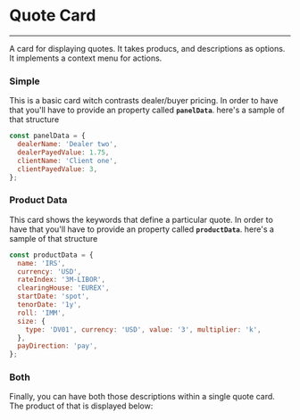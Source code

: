 
<Meta title="toolbox-ui/Financial/Quote Card" component={QuoteCard} />

# Quote Card
<hr />

A card for displaying quotes. It takes producs, and descriptions as options. It implements
a context menu for actions.

### Simple

This is a basic card witch contrasts dealer/buyer pricing. In order to have that
you'll have to provide an property called **`panelData`**. here's a sample of that structure

```jsx
const panelData = {
  dealerName: 'Dealer two',
  dealerPayedValue: 1.75,
  clientName: 'Client one',
  clientPayedValue: 3,
};
```

<Preview>
  <Story name="with panelData"  parameters={{  storySort: 2 }}>
    <QuoteCard
        quoteShortCode="A5"
        colorIndex={1}
        panelData={{
          dealerName: 'Dealer two',
          dealerPayedValue: 1.75,
          clientName: 'Client one',
          clientPayedValue: 3,
        }}
        productData={null}
    />
  </Story>
</Preview>

### Product Data

This card shows the keywords that define a particular quote. In order to have that
you'll have to provide an property called **`productData`**. here's a sample of that structure

```jsx
const productData = {
  name: 'IRS',
  currency: 'USD',
  rateIndex: '3M-LIBOR',
  clearingHouse: 'EUREX',
  startDate: 'spot',
  tenorDate: '1y',
  roll: 'IMM',
  size: {
    type: 'DV01', currency: 'USD', value: '3', multiplier: 'k',
  },
  payDirection: 'pay',
};
```

<Preview>
  <Story name="with product data">
    <QuoteCard
        quoteShortCode="D5"
        colorIndex={3}
        productData={{
          name: 'IRS',
          currency: 'USD',
          rateIndex: '3M-LIBOR',
          clearingHouse: 'EUREX',
          startDate: 'spot',
          tenorDate: '1y',
          roll: 'IMM',
          size: {
            type: 'DV01', currency: 'USD', value: '3', multiplier: 'k',
          },
          payDirection: 'pay',
        }}
    />
  </Story>
</Preview>

### Both

Finally, you can have both those descriptions within a single quote card. The product of that
is displayed below:

<Preview>
  <Story name="with panel data and product data">
    <QuoteCard
        quoteShortCode="H1"
        colorIndex={5}
        panelData={{
          dealerName: 'Dealer two',
          dealerPayedValue: 1.75,
          clientName: 'Client one',
          clientPayedValue: 3,
        }}
        productData={{
          name: 'IRS',
          currency: 'USD',
          rateIndex: '3M-LIBOR',
          clearingHouse: 'EUREX',
          startDate: 'spot',
          tenorDate: '1y',
          roll: 'IMM',
          size: {
            type: 'DV01', currency: 'USD', value: '3', multiplier: 'k',
          },
          payDirection: 'pay',
        }}
    />
  </Story>
</Preview>

<Props of={QuoteCard} />
